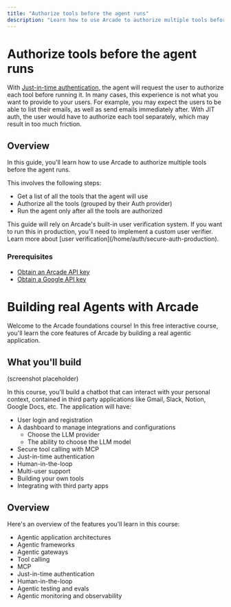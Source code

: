 ```yaml
---
title: "Authorize tools before the agent runs"
description: "Learn how to use Arcade to authorize multiple tools before the agent runs"
---
```



# Authorize tools before the agent runs

With [Just-in-time authentication](/learn/tool-calling/auth-tool-calling), the agent will request the user to authorize each tool before running it. In many cases, this experience is not what you want to provide to your users. For example, you may expect the users to be able to list their emails, as well as send emails immediately after. With JIT auth, the user would have to authorize each tool separately, which may result in too much friction.

## Overview

In this guide, you'll learn how to use Arcade to authorize multiple tools before the agent runs.

This involves the following steps:
- Get a list of all the tools that the agent will use
- Authorize all the tools (grouped by their Auth provider)
- Run the agent only after all the tools are authorized

<Note>
This guide will rely on Arcade's built-in user verification system. If you want to run this in production, you'll need to implement a custom user verifier. Learn more about [user verification](/home/auth/secure-auth-production).
</Note>

### Prerequisites

- [Obtain an Arcade API key](/home/api-keys)
- [Obtain a Google API key](https://console.cloud.google.com/apis/credentials)
# Building real Agents with Arcade

Welcome to the Arcade foundations course! In this free interactive course, you'll learn the core features of Arcade by building a real agentic application.

## What you'll build

(screenshot placeholder)

In this course, you'll build a chatbot that can interact with your personal context, contained in third party applications like Gmail, Slack, Notion, Google Docs, etc. The application will have:

- User login and registration
- A dashboard to manage integrations and configurations
  - Choose the LLM provider
  - The ability to choose the LLM model
- Secure tool calling with MCP
- Just-in-time authentication
- Human-in-the-loop
- Multi-user support
- Building your own tools
- Integrating with third party apps

## Overview

Here's an overview of the features you'll learn in this course:

- Agentic application architectures
- Agentic frameworks
- Agentic gateways
- Tool calling
- MCP
- Just-in-time authentication
- Human-in-the-loop
- Agentic testing and evals
- Agentic monitoring and observability
